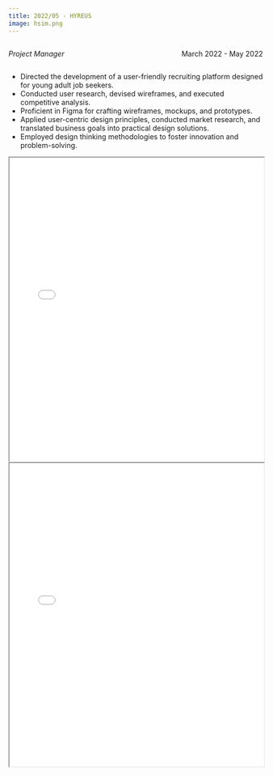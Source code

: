 ```yaml
---
title: 2022/05 - HYREUS
image: hsim.png
---
```


::: {style="overflow: hidden;"}
::: {style="float: left;"}
*Project Manager*
:::

::: {style="float: right;"}
March 2022 - May 2022
:::
:::

-   Directed the development of a user-friendly recruiting platform designed for young adult job seekers.
-   Conducted user research, devised wireframes, and executed competitive analysis.
-   Proficient in Figma for crafting wireframes, mockups, and prototypes.
-   Applied user-centric design principles, conducted market research, and translated business goals into practical design solutions.
-   Employed design thinking methodologies to foster innovation and problem-solving.

::: {#fig-RefCardR}
<iframe width="100%" height="600" src="Team-SocialTech1-Pitch-Deck.pdf">

</iframe>
:::

::: {#fig-RefCardR}
<iframe width="100%" height="600" src="Team-SocialTech1-Readme.pdf">

</iframe>
:::
